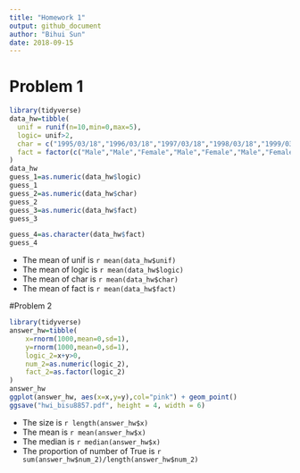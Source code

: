 ```yaml
---
title: "Homework 1"
output: github_document
author: "Bihui Sun"
date: 2018-09-15
---
```


# Problem 1
```r
library(tidyverse)
data_hw=tibble(
  unif = runif(n=10,min=0,max=5),
  logic= unif>2,
  char = c("1995/03/18","1996/03/18","1997/03/18","1998/03/18","1999/03/18","2000/03/18","2001/03/18","2002/03/18","2003/03/18","2004/03/18"),
  fact = factor(c("Male","Male","Female","Male","Female","Male","Female","Female","Female","Male"))
)
data_hw
guess_1=as.numeric(data_hw$logic)
guess_1
guess_2=as.numeric(data_hw$char)
guess_2
guess_3=as.numeric(data_hw$fact)
guess_3

guess_4=as.character(data_hw$fact)
guess_4
```



* The mean of unif is `r mean(data_hw$unif)`
* The mean of logic is `r mean(data_hw$logic)`
* The mean of char is `r mean(data_hw$char)`
* The mean of fact is `r mean(data_hw$fact)`


#Problem 2
```r
library(tidyverse)
answer_hw=tibble(
    x=rnorm(1000,mean=0,sd=1),                    
    y=rnorm(1000,mean=0,sd=1),
    logic_2=x+y>0,
    num_2=as.numeric(logic_2),
    fact_2=as.factor(logic_2)
)
answer_hw
ggplot(answer_hw, aes(x=x,y=y),col="pink") + geom_point()
ggsave("hwi_bisu8857.pdf", height = 4, width = 6)
```
* The size is `r length(answer_hw$x)`
* The mean is `r mean(answer_hw$x)`
* The median is `r median(answer_hw$x)`
* The proportion of number of True is `r sum(answer_hw$num_2)/length(answer_hw$num_2)`

